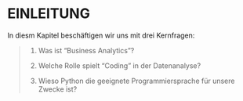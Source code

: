 # EINLEITUNG

In diesm Kapitel beschäftigen wir uns mit drei Kernfragen:
 
>   1. Was ist "Business Analytics"?  
> 
>   2. Welche Rolle spielt "Coding" in der Datenanalyse?
>
>   3. Wieso Python die geeignete Programmiersprache für unsere Zwecke ist?
> 


